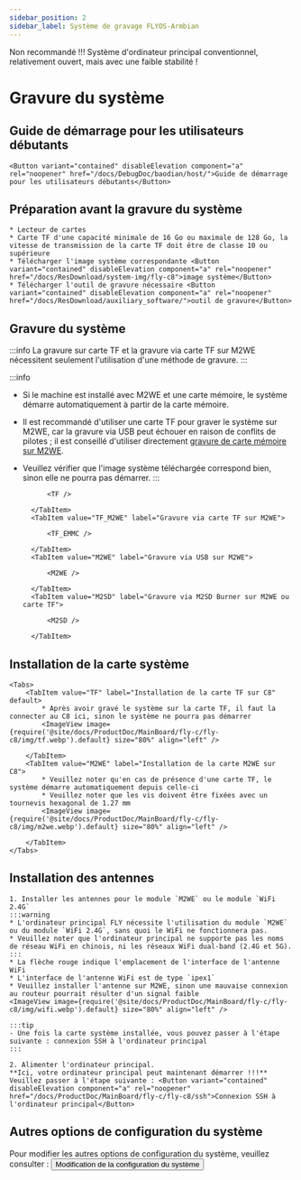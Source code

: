 ```yaml
---
sidebar_position: 2
sidebar_label: Système de gravage FLYOS-Armbian
---
```


Non recommandé !!! Système d'ordinateur principal conventionnel, relativement ouvert, mais avec une faible stabilité !





# Gravure du système

## Guide de démarrage pour les utilisateurs débutants

    <Button variant="contained" disableElevation component="a" rel="noopener" href="/docs/DebugDoc/baodian/host/">Guide de démarrage pour les utilisateurs débutants</Button>

## Préparation avant la gravure du système

    * Lecteur de cartes
    * Carte TF d'une capacité minimale de 16 Go ou maximale de 128 Go, la vitesse de transmission de la carte TF doit être de classe 10 ou supérieure
    * Télécharger l'image système correspondante <Button variant="contained" disableElevation component="a" rel="noopener" href="/docs/ResDownload/system-img/fly-c8">image système</Button>
    * Télécharger l'outil de gravure nécessaire <Button variant="contained" disableElevation component="a" rel="noopener" href="/docs/ResDownload/auxiliary_software/">outil de gravure</Button>

## Gravure du système

:::info
La gravure sur carte TF et la gravure via carte TF sur M2WE nécessitent seulement l'utilisation d'une méthode de gravure.
:::

:::info
* Si le machine est installé avec M2WE et une carte mémoire, le système démarre automatiquement à partir de la carte mémoire.
* Il est recommandé d'utiliser une carte TF pour graver le système sur M2WE, car la gravure via USB peut échouer en raison de conflits de pilotes ; il est conseillé d'utiliser directement [gravure de carte mémoire sur M2WE](https://mellow-next.klipper.cn/docs/ProductDoc/SBC/fly-pi-v2/fly-os).
* Veuillez vérifier que l'image système téléchargée correspond bien, sinon elle ne pourra pas démarrer.
:::

    <Tabs>
        <TabItem value="TF" label="Gravure sur carte TF" default>
            
            <TF />
            
        </TabItem>
        <TabItem value="TF_M2WE" label="Gravure via carte TF sur M2WE">
            
            <TF_EMMC />

        </TabItem>
        <TabItem value="M2WE" label="Gravure via USB sur M2WE">
            
            <M2WE />

        </TabItem>
        <TabItem value="M2SD" label="Gravure via M2SD Burner sur M2WE ou carte TF">
            
            <M2SD />

        </TabItem>
    </Tabs>

## Installation de la carte système

    <Tabs>
        <TabItem value="TF" label="Installation de la carte TF sur C8" default>
            * Après avoir gravé le système sur la carte TF, il faut la connecter au C8 ici, sinon le système ne pourra pas démarrer
            <ImageView image={require('@site/docs/ProductDoc/MainBoard/fly-c/fly-c8/img/tf.webp').default} size="80%" align="left" />  

        </TabItem>
        <TabItem value="M2WE" label="Installation de la carte M2WE sur C8">
            * Veuillez noter qu'en cas de présence d'une carte TF, le système démarre automatiquement depuis celle-ci
            * Veuillez noter que les vis doivent être fixées avec un tournevis hexagonal de 1.27 mm
            <ImageView image={require('@site/docs/ProductDoc/MainBoard/fly-c/fly-c8/img/m2we.webp').default} size="80%" align="left" />  

        </TabItem>
    </Tabs>

## Installation des antennes

    1. Installer les antennes pour le module `M2WE` ou le module `WiFi 2.4G`
    :::warning
    * L'ordinateur principal FLY nécessite l'utilisation du module `M2WE` ou du module `WiFi 2.4G`, sans quoi le WiFi ne fonctionnera pas.
    * Veuillez noter que l'ordinateur principal ne supporte pas les noms de réseau WiFi en chinois, ni les réseaux WiFi dual-band (2.4G et 5G).
    :::
    * La flèche rouge indique l'emplacement de l'interface de l'antenne WiFi
    * L'interface de l'antenne WiFi est de type `ipex1`
    * Veuillez installer l'antenne sur M2WE, sinon une mauvaise connexion au routeur pourrait résulter d'un signal faible
    <ImageView image={require('@site/docs/ProductDoc/MainBoard/fly-c/fly-c8/img/wifi.webp').default} size="80%" align="left" /> 

    :::tip
    - Une fois la carte système installée, vous pouvez passer à l'étape suivante : connexion SSH à l'ordinateur principal
    :::

    2. Alimenter l'ordinateur principal.  
    **Ici, votre ordinateur principal peut maintenant démarrer !!!**  
    Veuillez passer à l'étape suivante : <Button variant="contained" disableElevation component="a" rel="noopener" href="/docs/ProductDoc/MainBoard/fly-c/fly-c8/ssh">Connexion SSH à l'ordinateur principal</Button>

## Autres options de configuration du système

Pour modifier les autres options de configuration du système, veuillez consulter : <Button variant="contained" disableElevation component="a" rel="noopener" href="/docs/ProductDoc/MainBoard/fly-c/fly-c8/flyos/os_config">Modification de la configuration du système</Button>
